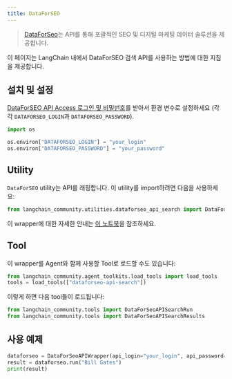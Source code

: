 ```yaml
---
title: DataForSEO
---
```


>[DataForSeo](https://dataforseo.com/)는 API를 통해 포괄적인 SEO 및 디지털 마케팅 데이터 솔루션을 제공합니다.

이 페이지는 LangChain 내에서 DataForSEO 검색 API를 사용하는 방법에 대한 지침을 제공합니다.

## 설치 및 설정

[DataForSEO API Access 로그인 및 비밀번호](https://app.dataforseo.com/register)를 받아서 환경 변수로 설정하세요
(각각 `DATAFORSEO_LOGIN`과 `DATAFORSEO_PASSWORD`).

```python
import os

os.environ["DATAFORSEO_LOGIN"] = "your_login"
os.environ["DATAFORSEO_PASSWORD"] = "your_password"
```


## Utility

`DataForSEO` utility는 API를 래핑합니다. 이 utility를 import하려면 다음을 사용하세요:

```python
from langchain_community.utilities.dataforseo_api_search import DataForSeoAPIWrapper
```

이 wrapper에 대한 자세한 안내는 [이 노트북](/oss/integrations/tools/dataforseo)을 참조하세요.

## Tool

이 wrapper를 Agent와 함께 사용할 Tool로 로드할 수도 있습니다:

```python
from langchain_community.agent_toolkits.load_tools import load_tools
tools = load_tools(["dataforseo-api-search"])
```

이렇게 하면 다음 tool들이 로드됩니다:

```python
from langchain_community.tools import DataForSeoAPISearchRun
from langchain_community.tools import DataForSeoAPISearchResults
```

## 사용 예제

```python
dataforseo = DataForSeoAPIWrapper(api_login="your_login", api_password="your_password")
result = dataforseo.run("Bill Gates")
print(result)
```